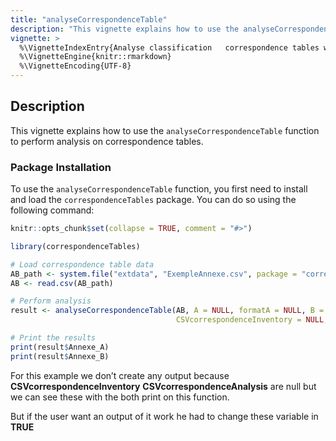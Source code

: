 ```yaml
---
title: "analyseCorrespondenceTable"
description: "This vignette explains how to use the analyseCorrespondenceTable function."
vignette: >
  %\VignetteIndexEntry{Analyse classification   correspondence tables with the correspondenceTables package}
  %\VignetteEngine{knitr::rmarkdown}
  %\VignetteEncoding{UTF-8}
---
```


## Description

This vignette explains how to use the `analyseCorrespondenceTable` function to perform analysis on correspondence tables.

### Package Installation

To use the `analyseCorrespondenceTable` function, you first need to install and load the `correspondenceTables` package. You can do so using the following command:

```r
knitr::opts_chunk$set(collapse = TRUE, comment = "#>")
```

```r
library(correspondenceTables)
```

```r
# Load correspondence table data
AB_path <- system.file("extdata", "ExempleAnnexe.csv", package = "correspondenceTables")
AB <- read.csv(AB_path)

# Perform analysis
result <- analyseCorrespondenceTable(AB, A = NULL, formatA = NULL, B = NULL, formatB = NULL,
                                     CSVcorrespondenceInventory = NULL, CSVcorrespondenceAnalysis = NULL)

# Print the results
print(result$Annexe_A)
print(result$Annexe_B)

```

For this example we don't create  any output because **CSVcorrespondenceInventory** **CSVcorrespondenceAnalysis** are null but we can see these with the both print on this function.


But if the user want an output  of it work he had to change these variable in **TRUE** 



